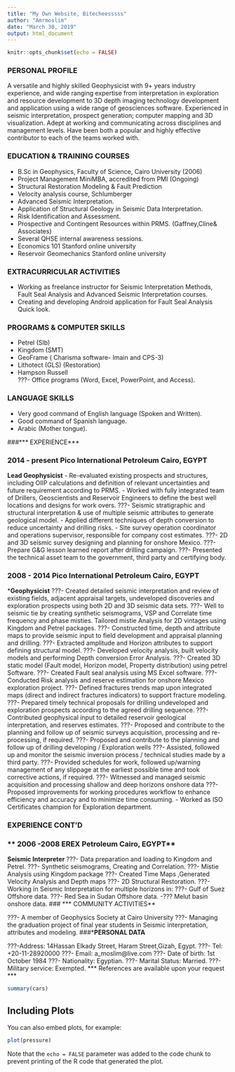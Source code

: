 ```yaml
---
title: "My Own Website, Bitecheesssss"
author: "Amrmoslim"
date: "March 30, 2019"
output: html_document
---
```


```r
knitr::opts_chunk$set(echo = FALSE)
```

### **PERSONAL PROFILE**


A versatile and highly skilled Geophysicist with 9+ years industry experience, and wide ranging expertise from interpretation in exploration and resource development to 3D depth imaging technology development and application using a wide range of geosciences software. Experienced in seismic interpretation, prospect generation; computer mapping and 3D visualization. Adept at working and communicating across disciplines and management levels. Have been both a popular and highly effective contributor to each of the teams worked with.

### **EDUCATION & TRAINING COURSES**

- B.Sc in Geophysics, Faculty of Science, Cairo University (2006)
-	Project Management MiniMBA, accredited from PMI (Ongoing)
- Structural Restoration Modeling & Fault Prediction 
-	Velocity analysis course, Schlumberger
-	Advanced Seismic Interpretation.
-	Application of Structural Geology in Seismic Data Interpretation.
-	Risk Identification and Assessment.
-	Prospective and Contingent Resources within PRMS. (Gaffney,Cline& Associates)
-	Several QHSE internal awareness sessions.
-	Economics 101 					Stanford online university
-	Reservoir Geomechanics 			Stanford online university	

### **EXTRACURRICULAR ACTIVITIES**

-	Working as freelance instructor for Seismic Interpretation Methods, Fault Seal Analysis and Advanced Seismic Interpretation courses.
- Creating and developing Android application for Fault Seal Analysis Quick look.

### **PROGRAMS & COMPUTER SKILLS**

-	Petrel (Slb)
-	Kingdom (SMT)
-	GeoFrame ( Charisma software- Imain and CPS-3)
-	Lithotect (GLS)  (Restoration)
- Hampson Russell  
???-	Office programs (Word, Excel, PowerPoint, and Access).

### **LANGUAGE SKILLS**

- Very good command of English language (Spoken and Written).
- Good command of Spanish language.
- Arabic (Mother tongue).

###*** EXPERIENCE***

### **2014 - present	Pico International Petroleum	Cairo, EGYPT**
**Lead Geophysicist**
-	Re-evaluated existing prospects and structures, including OIIP calculations and definition of relevant uncertainties and future requirement according to PRMS.
-	Worked with fully integrated team of Drillers, Geoscientists and Reservoir Engineers to define the best well locations and designs for work overs.
???-	Seismic stratigraphic and structural interpretation & use of multiple seismic attributes to generate geological model.
-	Applied different techniques of depth conversion to reduce uncertainty and drilling risks.
- Site survey operation coordinator and operations supervisor, responsible for company cost estimates.
???-	2D and 3D seismic survey designing and planning for onshore Mexico.
???-	Prepare G&G lesson learned report after drilling campaign.
???-	Presented the technical asset team to the government, third party and certifying body. 

### **2008 - 2014	Pico International Petroleum	Cairo, EGYPT**
***Geophysicist** 
???-	Created detailed seismic interpretation and review of existing fields, adjacent appraisal targets, undeveloped discoveries and exploration prospects using both 2D and 3D seismic data sets. 
???-	Well to seismic tie by creating synthetic seismograms, VSP and Correlate time frequency and phase misties. Tailored mistie Analysis for 2D vintages using Kingdom and Petrel packages. 
???-	Constructed time, depth and attribute maps to provide seismic input to field development and appraisal planning and drilling.
???-	Extracted amplitude and Horizon attributes to support defining structural model.
???-	Developed velocity analysis, built velocity models and performing Depth conversion Error Analysis.
???-	Created 3D static model (Fault model, Horizon model, Property distribution) using petrel Software.
???-	Created Fault seal analysis using MS Excel software. 
???-	Conducted Risk analysis and reserve estimation for onshore Mexico exploration project. 
???-	Defined fractures trends map upon integrated maps (direct and indirect fractures indicators) to support fracture modeling.
???-	Prepared timely technical proposals for drilling undeveloped and exploration prospects according to the agreed drilling sequence.
???-	Contributed geophysical input to detailed reservoir geological interpretation, and reserves estimates.
???-	Proposed and contribute to the planning and follow up of seismic surveys acquisition, processing and re-processing, if required.
???-	Proposed and contribute to the planning and follow up of drilling developing / Exploration wells 
???-	Assisted, followed up and monitor the seismic inversion process / technical studies made by a third party.
???-	Provided schedules for work, followed up/warning management of any slippage at the earliest possible time and took corrective actions, if required.
???-	Witnessed and managed seismic acquisition and processing shallow and deep horizons onshore data
???-	Proposed improvements for working procedures workflow to enhance efficiency and accuracy and to minimize time consuming.
- Worked as ISO Certificates champion for Exploration department.

### **EXPERIENCE CONT'D**
### ** 2006 -2008	EREX Petroleum	Cairo, EGYPT**
**Seismic Interpreter** 
???-	Data preparation and loading to Kingdom and Petrel.
???-	Synthetic seismograms, Creating and Correlation.
???-	Mistie Analysis using Kingdom package 
???-	Created Time Maps ,Generated Velocity Analysis and Depth maps 
???-	2D Structural Restoration.
???-	Working in Seismic Interpretation for multiple horizons in: 
???-	Gulf of Suez Offshore data.
???-	Red Sea in Sudan Offshore data.
-???	Melut basin onshore data. 
### *** COMMUNITY ACTIVITIES**

???-	A member of Geophysics Society at Cairo University
???-	Managing the graduation project of final year students in Seismic interpretation, attributes and modeling.
###***PERSONAL DATA**

???-Address: 14Hassan Elkady Street, Haram Street,Gizah, Egypt.
???-	Tel: +20-11-28920000
???-	Email: a_moslim@live.com 
???-	Date of birth: 1st October 1984
???-	Nationality: Egyptian.
???-	Marital Status: Married.
???-	Military service: Exempted.
*** References are available upon your request ***



```r
summary(cars)
```

## Including Plots

You can also embed plots, for example:

```r
plot(pressure)
```

Note that the `echo = FALSE` parameter was added to the code chunk to prevent printing of the R code that generated the plot.
